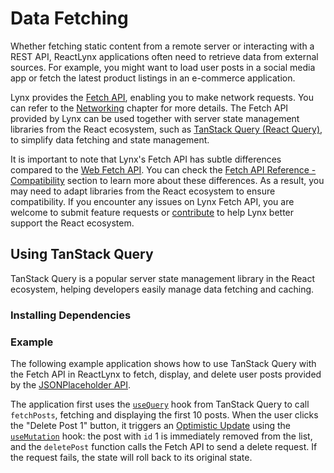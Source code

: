 
# Data Fetching

Whether fetching static content from a remote server or interacting with a REST API, ReactLynx applications often need to retrieve data from external sources. For example, you might want to load user posts in a social media app or fetch the latest product listings in an e-commerce application.

Lynx provides the [Fetch API](api/lynx-api/global/fetch), enabling you to make network requests. You can refer to the [Networking](guide/interaction/networking) chapter for more details. The Fetch API provided by Lynx can be used together with server state management libraries from the React ecosystem, such as [TanStack Query (React Query)](https://tanstack.com/query), to simplify data fetching and state management.

It is important to note that Lynx's Fetch API has subtle differences compared to the [Web Fetch API](https://developer.mozilla.org/en-US/docs/Web/API/Fetch_API). You can check the [Fetch API Reference - Compatibility](api/lynx-api/global/fetch#compatibility) section to learn more about these differences. As a result, you may need to adapt libraries from the React ecosystem to ensure compatibility. If you encounter any issues on Lynx Fetch API, you are welcome to submit feature requests or [contribute](https://github.com/lynx-family/lynx/blob/develop/CONTRIBUTING.md) to help Lynx better support the React ecosystem.

## Using TanStack Query

TanStack Query is a popular server state management library in the React ecosystem, helping developers easily manage data fetching and caching.

### Installing Dependencies

<PackageManagerTabs command="install @tanstack/react-query" />

### Example

The following example application shows how to use TanStack Query with the Fetch API in ReactLynx to fetch, display, and delete user posts provided by the [JSONPlaceholder API](https://jsonplaceholder.typicode.com/).

The application first uses the [`useQuery`](https://tanstack.com/query/v5/docs/framework/react/reference/useQuery) hook from TanStack Query to call `fetchPosts`, fetching and displaying the first 10 posts. When the user clicks the "Delete Post 1" button, it triggers an [Optimistic Update](https://tanstack.com/query/v4/docs/framework/react/guides/optimistic-updates) using the [`useMutation`](https://tanstack.com/query/latest/docs/framework/react/reference/useMutation) hook: the post with `id` 1 is immediately removed from the list, and the `deletePost` function calls the Fetch API to send a delete request. If the request fails, the state will roll back to its original state.


<Go
  example="networking"
  defaultFile="src/react-query/index.tsx"
  img="https://lf-lynx.tiktok-cdns.com/obj/lynx-artifacts-oss-sg/lynx-website/assets/doc/networking/react-query-example-image.webp"
  defaultEntryFile="dist/react-query.lynx.bundle"
  entry="src/react-query"
/>
